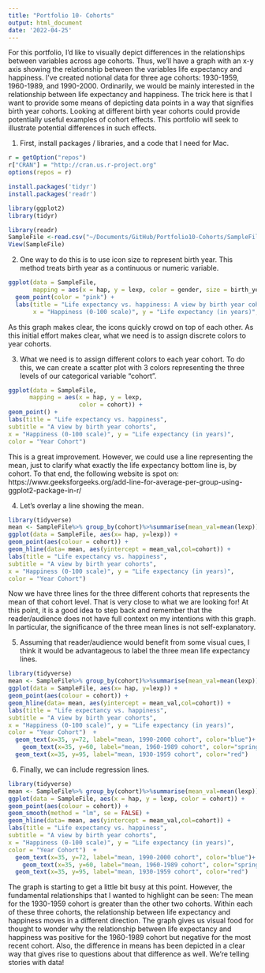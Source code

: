 ```yaml
---
title: "Portfolio 10- Cohorts"
output: html_document
date: '2022-04-25'
---
```


For this portfolio, I'd like to visually depict differences in the relationships between variables across age cohorts. Thus, we'll have a graph with an x-y axis showing the relationship between the variables life expectancy and happiness. I've created notional data for three age cohorts: 1930-1959, 1960-1989, and 1990-2000. 
Ordinarily, we would be mainly interested in the relationship between life expectancy and happiness. The trick here is that I want to provide some means of depicting data points in a way that signifies birth year cohorts. Looking at different birth year cohorts could provide potentially useful examples of cohort effects. This portfolio will seek to illustrate potential differences in such effects. 

1) First, install packages / libraries, and a code that I need for Mac. 

```r
r = getOption("repos")
r["CRAN"] = "http://cran.us.r-project.org"
options(repos = r)
```

```r
install.packages('tidyr')
install.packages('readr')
```

```r
library(ggplot2)
library(tidyr)
```

```r
library(readr)
SampleFile <-read.csv("~/Documents/GitHub/Portfolio10-Cohorts/SampleFile.csv")
View(SampleFile)
```


2) One way to do this is to use icon size to represent birth year. This method treats birth year as a continuous or numeric variable. 

```r
ggplot(data = SampleFile,
       mapping = aes(x = hap, y = lexp, color = gender, size = birth_year)) +
  geom_point(color = "pink") +
  labs(title = "Life expectancy vs. happiness: A view by birth year cohorts",
       x = "Happiness (0-100 scale)", y = "Life expectancy (in years)", size = "Birth Year")
```

As this graph makes clear, the icons quickly crowd on top of each other. As this initial effort makes clear, what we need is to assign discrete colors to year cohorts.  

3) What we need is to assign different colors to each year cohort. To do this, we can create a scatter plot with 3 colors representing the three levels of our categorical variable "cohort".

```r
ggplot(data = SampleFile,
      mapping = aes(x = hap, y = lexp,
                    color = cohort)) +      
geom_point() +                      
labs(title = "Life expectancy vs. happiness",
subtitle = "A view by birth year cohorts",
x = "Happiness (0-100 scale)", y = "Life expectancy (in years)", 
color = "Year Cohort")  
```

This is a great improvement. However, we could use a line representing the mean, just to clarify what exactly the life expectancy bottom line is, by cohort. 
To that end, the following website is spot on: 
https://www.geeksforgeeks.org/add-line-for-average-per-group-using-ggplot2-package-in-r/

4) Let's overlay a line showing the mean.

```r
library(tidyverse)
mean <- SampleFile%>% group_by(cohort)%>%summarise(mean_val=mean(lexp))
ggplot(data = SampleFile, aes(x= hap, y=lexp)) +
geom_point(aes(colour = cohort)) +
geom_hline(data= mean, aes(yintercept = mean_val,col=cohort)) +
labs(title = "Life expectancy vs. happiness",
subtitle = "A view by birth year cohorts",
x = "Happiness (0-100 scale)", y = "Life expectancy (in years)", 
color = "Year Cohort")  
```

Now we have three lines for the three different cohorts that represents the mean of that cohort level.
That is very close to what we are looking for! At this point, it is a good idea to step back and remember that the reader/audience does not have full context on my intentions with this graph. In particular, the significance of the three mean lines is not self-explanatory. 

5) Assuming that reader/audience would benefit from some visual cues, I think it would be advantageous to label the three mean life expectancy lines. 

```r
library(tidyverse)
mean <- SampleFile%>% group_by(cohort)%>%summarise(mean_val=mean(lexp))
ggplot(data = SampleFile, aes(x= hap, y=lexp)) +
geom_point(aes(colour = cohort)) +
geom_hline(data= mean, aes(yintercept = mean_val,col=cohort)) +
labs(title = "Life expectancy vs. happiness",
subtitle = "A view by birth year cohorts",
x = "Happiness (0-100 scale)", y = "Life expectancy (in years)", 
color = "Year Cohort")  +
  geom_text(x=35, y=72, label="mean, 1990-2000 cohort", color="blue")+
    geom_text(x=35, y=60, label="mean, 1960-1989 cohort", color="springgreen4")+
  geom_text(x=35, y=95, label="mean, 1930-1959 cohort", color="red")
```

6) Finally, we can include regression lines. 

```r
library(tidyverse)
mean <- SampleFile%>% group_by(cohort)%>%summarise(mean_val=mean(lexp))
ggplot(data = SampleFile, aes(x = hap, y = lexp, color = cohort)) +
geom_point(aes(colour = cohort)) +
geom_smooth(method = "lm", se = FALSE) +
geom_hline(data= mean, aes(yintercept = mean_val,col=cohort)) +
labs(title = "Life expectancy vs. happiness",
subtitle = "A view by birth year cohorts",
x = "Happiness (0-100 scale)", y = "Life expectancy (in years)", 
color = "Year Cohort")  +
  geom_text(x=35, y=72, label="mean, 1990-2000 cohort", color="blue")+
    geom_text(x=35, y=60, label="mean, 1960-1989 cohort", color="springgreen4")+
  geom_text(x=35, y=95, label="mean, 1930-1959 cohort", color="red")
```
       
The graph is starting to get a little bit busy at this point. However, the fundamental relationships that I wanted to highlight can be seen: The mean for the 1930-1959 cohort is greater than the other two cohorts. Within each of these three cohorts, the relationship between life expectancy and happiness moves in a different direction.
The graph gives us visual food for thought to wonder why the relationship between life expectancy and happiness was positive for the 1960-1989 cohort but negative for the most recent cohort. Also, the difference in means has been depicted in a clear way that gives rise to questions about that difference as well. We're telling stories with data!